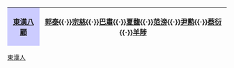 {|align="center" style="border:1px solid #AAAAAA; margin-top:5px; margin-bottom:5px;"
!style="background-color:#CCCCFF;"|[[東漢八顧]]
|[[郭泰 (東漢)|郭泰]]{{·}}[[宗慈]]{{·}}[[巴肅]]{{·}}[[夏馥]]{{·}}[[范滂]]{{·}}[[尹勳|尹勲]]{{·}}[[蔡衍]]{{·}}[[羊陟]]
|}<noinclude>
[[Category:東漢人|東漢人]]
</noinclude>